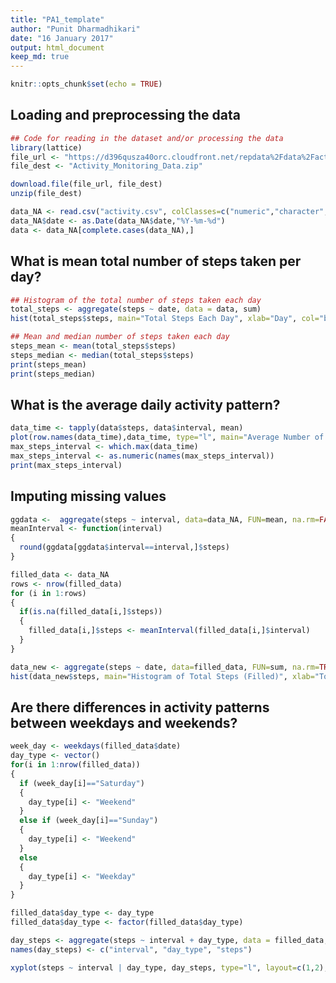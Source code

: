 ```yaml
---
title: "PA1_template"
author: "Punit Dharmadhikari"
date: "16 January 2017"
output: html_document
keep_md: true
---
```


```r
knitr::opts_chunk$set(echo = TRUE)
```

## Loading and preprocessing the data
```r
## Code for reading in the dataset and/or processing the data
library(lattice)
file_url <- "https://d396qusza40orc.cloudfront.net/repdata%2Fdata%2Factivity.zip"
file_dest <- "Activity_Monitoring_Data.zip"

download.file(file_url, file_dest)
unzip(file_dest)

data_NA <- read.csv("activity.csv", colClasses=c("numeric","character","numeric"))
data_NA$date <- as.Date(data_NA$date,"%Y-%m-%d")
data <- data_NA[complete.cases(data_NA),]
```

## What is mean total number of steps taken per day?
```r
## Histogram of the total number of steps taken each day
total_steps <- aggregate(steps ~ date, data = data, sum)
hist(total_steps$steps, main="Total Steps Each Day", xlab="Day", col="blue")

## Mean and median number of steps taken each day
steps_mean <- mean(total_steps$steps)
steps_median <- median(total_steps$steps)
print(steps_mean)
print(steps_median)
```


## What is the average daily activity pattern?
```r
data_time <- tapply(data$steps, data$interval, mean)
plot(row.names(data_time),data_time, type="l", main="Average Number of Steps", xlab="Five-Minute Interval", ylab="Average", col="red")
max_steps_interval <- which.max(data_time)
max_steps_interval <- as.numeric(names(max_steps_interval))
print(max_steps_interval)
```



## Imputing missing values
```r
ggdata <-  aggregate(steps ~ interval, data=data_NA, FUN=mean, na.rm=FALSE)
meanInterval <- function(interval)
{
  round(ggdata[ggdata$interval==interval,]$steps)
}

filled_data <- data_NA
rows <- nrow(filled_data)
for (i in 1:rows)
{
  if(is.na(filled_data[i,]$steps))
  {
    filled_data[i,]$steps <- meanInterval(filled_data[i,]$interval)
  }
}

data_new <- aggregate(steps ~ date, data=filled_data, FUN=sum, na.rm=TRUE)
hist(data_new$steps, main="Histogram of Total Steps (Filled)", xlab="Total Number of Steps", breaks=10, col="green")
```

## Are there differences in activity patterns between weekdays and weekends?
``` r
week_day <- weekdays(filled_data$date)
day_type <- vector()
for(i in 1:nrow(filled_data))
{
  if (week_day[i]=="Saturday")
  {
    day_type[i] <- "Weekend"
  }
  else if (week_day[i]=="Sunday")
  {
    day_type[i] <- "Weekend"
  }
  else
  {
    day_type[i] <- "Weekday"
  }
}

filled_data$day_type <- day_type
filled_data$day_type <- factor(filled_data$day_type)

day_steps <- aggregate(steps ~ interval + day_type, data = filled_data, mean)
names(day_steps) <- c("interval", "day_type", "steps")

xyplot(steps ~ interval | day_type, day_steps, type="l", layout=c(1,2), xlab="Interval", ylab="Number of Steps", col="red")
```
